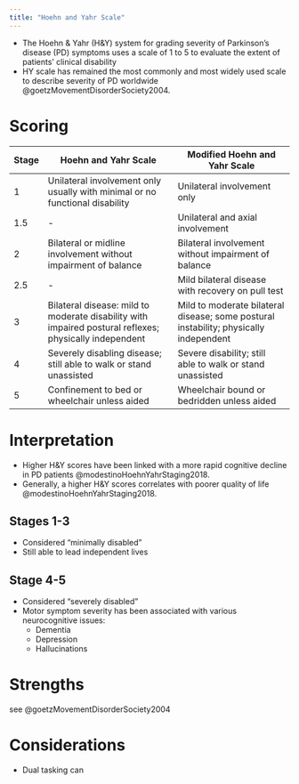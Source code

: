 ```yaml
---
title: "Hoehn and Yahr Scale"
---
```


- The Hoehn & Yahr (H&Y) system for grading severity of Parkinson’s disease (PD) symptoms uses a scale of 1 to 5 to evaluate the extent of patients’ clinical disability
- HY scale has remained the most commonly and most widely used scale to describe severity of PD worldwide @goetzMovementDisorderSociety2004.

# Scoring

::: {#tbl-standard-vs-modified}

<table class="basic-table">
  <thead>
    <tr>
      <th>Stage</th>
      <th>Hoehn and Yahr Scale</th>
      <th>Modified Hoehn and Yahr Scale</th>
    </tr>
  </thead>
  <tbody>
    <tr>
      <td>1</td>
      <td>Unilateral involvement only usually with minimal or no functional disability</td>
      <td>Unilateral involvement only</td>
    </tr>
    <tr>
      <td>1.5</td>
      <td>-</td>
      <td>Unilateral and axial involvement</td>
    </tr>
    <tr>
      <td>2</td>
      <td>Bilateral or midline involvement without impairment of balance</td>
      <td>Bilateral involvement without impairment of balance</td>
    </tr>
    <tr>
      <td>2.5</td>
      <td>-</td>
      <td>Mild bilateral disease with recovery on pull test</td>
    </tr>
    <tr>
      <td>3</td>
      <td>Bilateral disease: mild to moderate disability with impaired postural reflexes; physically independent</td>
      <td>Mild to moderate bilateral disease; some postural instability; physically independent</td>
    </tr>
    <tr>
      <td>4</td>
      <td>Severely disabling disease; still able to walk or stand unassisted</td>
      <td>Severe disability; still able to walk or stand unassisted</td>
    </tr>
    <tr>
      <td>5</td>
      <td>Confinement to bed or wheelchair unless aided</td>
      <td>Wheelchair bound or bedridden unless aided</td>
    </tr>
  </tbody>
</table>


:::




# Interpretation

- Higher H&Y scores have been linked with a more rapid cognitive decline in PD patients @modestinoHoehnYahrStaging2018.
- Generally, a higher H&Y scores correlates with poorer quality of life @modestinoHoehnYahrStaging2018. 

:::{layout-ncol="2"}

## Stages 1-3

- Considered "minimally disabled"
- Still able to lead independent lives

## Stage 4-5

- Considered "severely disabled"
- Motor symptom severity has been associated with various neurocognitive issues:
    - Dementia
    - Depression
    - Hallucinations
:::



# Strengths

see @goetzMovementDisorderSociety2004

# Considerations

- Dual tasking can 